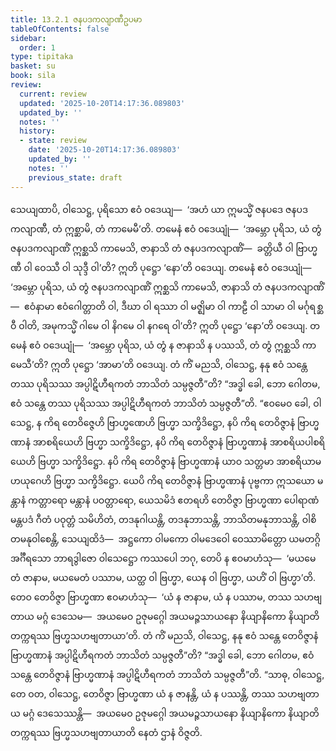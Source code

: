 ```yaml
---
title: 13.2.1 ဇနပဒကလျာဏီဥပမာ
tableOfContents: false
sidebar:
  order: 1
type: tipitaka
basket: su
book: sila
review:
  current: review
  updated: '2025-10-20T14:17:36.089803'
  updated_by: ''
  notes: ''
  history:
  - state: review
    date: '2025-10-20T14:17:36.089803'
    updated_by: ''
    notes: ''
    previous_state: draft
---
```



<DynamicBreadcrumb />


<ReviewStatus review={frontmatter.review} showDetails={true} />

<HypothesisAnnotation frontmatter={frontmatter} />

<Division number="534" book="sila" e="ch" v="6" p="227">

<Paragraph number="915" book="sila">
သေယျထာပိ, ဝါသေဋ္ဌ, ပုရိသော ဧဝံ ဝဒေယျ—  ‘အဟံ ယာ ဣမသ္မိံ ဇနပဒေ ဇနပဒကလျာဏီ, တံ ဣစ္ဆာမိ, တံ ကာမေမီ’တိ. တမေနံ ဧဝံ ဝဒေယျုံ—  ‘အမ္ဘော ပုရိသ, ယံ တွံ ဇနပဒကလျာဏိံ ဣစ္ဆသိ ကာမေသိ, ဇာနာသိ တံ ဇနပဒကလျာဏိံ—  ခတ္တိယီ ဝါ ဗြာဟ္မဏီ ဝါ ဝေဿီ ဝါ သုဒ္ဒီ ဝါ’တိ? ဣတိ ပုဋ္ဌော ‘နော’တိ ဝဒေယျ.
</Paragraph>

<Paragraph number="916" book="sila">
တမေနံ ဧဝံ ဝဒေယျုံ—  ‘အမ္ဘော ပုရိသ, ယံ တွံ ဇနပဒကလျာဏိံ ဣစ္ဆသိ ကာမေသိ, ဇာနာသိ တံ ဇနပဒကလျာဏိံ—  ဧဝံနာမာ ဧဝံဂေါတ္တာတိ ဝါ, ဒီဃာ ဝါ ရဿာ ဝါ မဇ္ဈိမာ ဝါ ကာဠီ ဝါ သာမာ ဝါ မင်္ဂုရစ္ဆဝီ ဝါတိ, အမုကသ္မိံ ဂါမေ ဝါ နိဂမေ ဝါ နဂရေ ဝါ’တိ? ဣတိ ပုဋ္ဌော ‘နော’တိ ဝဒေယျ. တမေနံ ဧဝံ ဝဒေယျုံ—  ‘အမ္ဘော ပုရိသ, ယံ တွံ န ဇာနာသိ န ပဿသိ, တံ တွံ ဣစ္ဆသိ ကာမေသီ’တိ? ဣတိ ပုဋ္ဌော ‘အာမာ’တိ ဝဒေယျ.
</Paragraph>

</Division>
<Division number="535" book="sila" e="ch" v="6" p="227">

<Paragraph number="917" book="sila">
တံ ကိံ မညသိ, ဝါသေဋ္ဌ, နနု ဧဝံ သန္တေ တဿ ပုရိသဿ အပ္ပါဋိဟီရကတံ ဘာသိတံ သမ္ပဇ္ဇတီ”တိ? “အဒ္ဓါ ခေါ, ဘော ဂေါတမ, ဧဝံ သန္တေ တဿ ပုရိသဿ အပ္ပါဋိဟီရကတံ ဘာသိတံ သမ္ပဇ္ဇတီ”တိ.
</Paragraph>

</Division>
<Division number="536" book="sila" e="ch" v="6" p="228">

<Paragraph number="918" book="sila">
“ဧဝမေဝ ခေါ, ဝါသေဋ္ဌ, န ကိရ တေဝိဇ္ဇေဟိ ဗြာဟ္မဏေဟိ ဗြဟ္မာ သက္ခိဒိဋ္ဌော, နပိ ကိရ တေဝိဇ္ဇာနံ ဗြာဟ္မဏာနံ အာစရိယေဟိ ဗြဟ္မာ သက္ခိဒိဋ္ဌော, နပိ ကိရ တေဝိဇ္ဇာနံ ဗြာဟ္မဏာနံ အာစရိယပါစရိယေဟိ ဗြဟ္မာ သက္ခိဒိဋ္ဌော. နပိ ကိရ တေဝိဇ္ဇာနံ ဗြာဟ္မဏာနံ ယာဝ သတ္တမာ အာစရိယာမဟယုဂေဟိ ဗြဟ္မာ သက္ခိဒိဋ္ဌော. ယေပိ ကိရ တေဝိဇ္ဇာနံ ဗြာဟ္မဏာနံ ပုဗ္ဗကာ ဣသယော မန္တာနံ ကတ္တာရော မန္တာနံ ပဝတ္တာရော, ယေသမိဒံ ဧတရဟိ တေဝိဇ္ဇာ ဗြာဟ္မဏာ ပေါရာဏံ မန္တပဒံ ဂီတံ ပဝုတ္တံ သမိဟိတံ, တဒနုဂါယန္တိ, တဒနုဘာသန္တိ, ဘာသိတမနုဘာသန္တိ, ဝါစိတမနုဝါစေန္တိ, သေယျထိဒံ—  အဋ္ဌကော ဝါမကော ဝါမဒေဝေါ ဝေဿာမိတ္တော ယမတဂ္ဂိ အင်္ဂီရသော ဘာရဒွါဇော ဝါသေဋ္ဌော ကဿပေါ ဘဂု, တေပိ န ဧဝမာဟံသု—  ‘မယမေတံ ဇာနာမ, မယမေတံ ပဿာမ, ယတ္ထ ဝါ ဗြဟ္မာ, ယေန ဝါ ဗြဟ္မာ, ယဟိံ ဝါ ဗြဟ္မာ’တိ. တေဝ တေဝိဇ္ဇာ ဗြာဟ္မဏာ ဧဝမာဟံသု—  ‘ယံ န ဇာနာမ, ယံ န ပဿာမ, တဿ သဟဗျတာယ မဂ္ဂံ ဒေသေမ—  အယမေဝ ဥဇုမဂ္ဂေါ အယမဉ္ဇသာယနော နိယျာနိကော နိယျာတိ တက္ကရဿ ဗြဟ္မသဟဗျတာယာ’တိ.
</Paragraph>

</Division>
<Division number="537" book="sila" e="ch" v="6" p="228">

<Paragraph number="919" book="sila">
တံ ကိံ မညသိ, ဝါသေဋ္ဌ, နနု ဧဝံ သန္တေ တေဝိဇ္ဇာနံ ဗြာဟ္မဏာနံ အပ္ပါဋိဟီရကတံ ဘာသိတံ သမ္ပဇ္ဇတီ”တိ? “အဒ္ဓါ ခေါ, ဘော ဂေါတမ, ဧဝံ သန္တေ တေဝိဇ္ဇာနံ ဗြာဟ္မဏာနံ အပ္ပါဋိဟီရကတံ ဘာသိတံ သမ္ပဇ္ဇတီ”တိ.
</Paragraph>

<Paragraph number="920" book="sila">
“သာဓု, ဝါသေဋ္ဌ, တေ ဝတ, ဝါသေဋ္ဌ, တေဝိဇ္ဇာ ဗြာဟ္မဏာ ယံ န ဇာနန္တိ, ယံ န ပဿန္တိ, တဿ သဟဗျတာယ မဂ္ဂံ ဒေသေဿန္တိ—  အယမေဝ ဥဇုမဂ္ဂေါ အယမဉ္ဇသာယနော နိယျာနိကော နိယျာတိ တက္ကရဿ ဗြဟ္မသဟဗျတာယာတိ နေတံ ဌာနံ ဝိဇ္ဇတိ.
</Paragraph>
</Division>